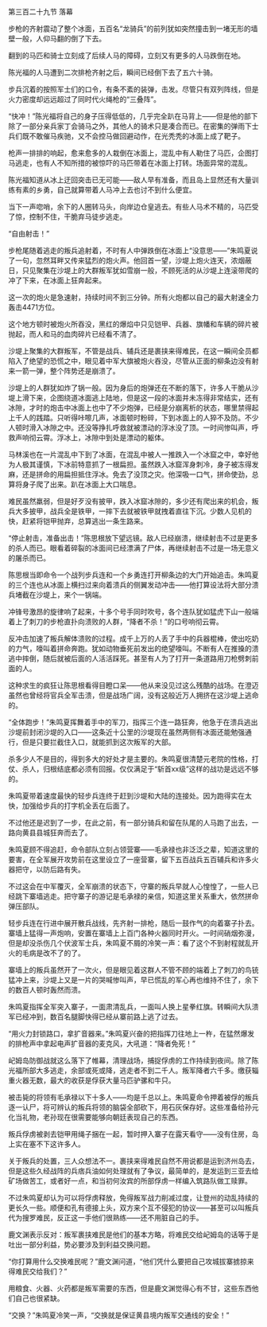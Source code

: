

第三百二十九节 落幕

步枪的齐射震动了整个冰面，五百名“龙骑兵”的前列犹如突然撞击到一堵无形的墙壁一般，人仰马翻的倒了下去。

翻到的马匹和骑士立刻成了后续人马的障碍，立刻又有更多的人马跌倒在地。

陈光福的人马遭到二次排枪齐射之后，瞬间已经倒下去了五六十骑。

步兵沉着的按照军士们的口令，有条不紊的装弹，击发。尽管只有双列阵线，但是火力密度却远远超过了同时代火绳枪的“三叠阵”。

“快冲！”陈光福将自己的身子压得低低的，几乎完全趴在马背上――但是他的部下除了一部分亲兵家丁会骑马之外，其他人的骑术只是凑合而已。在密集的弹雨下士兵们既不敢催马疾驰，又不会控马做回避动作，在光秃秃的冰面上成了靶子。

枪声一排排的响起，愈来愈多的人栽倒在冰面上，混乱中有人勒住了马匹，企图打马逃走，也有人不知所措的被惊吓的马匹带着在冰面上打转。场面异常的混乱。

陈光福知道从冰上迂回突击已无可能――敌人早有准备，而且岛上显然还有大量训练有素的乡勇，自己就算带着人马冲上去也讨不到什么便宜。

当下一声唿哨，余下的人圈转马头，向岸边仓皇逃去。有些人马术不精的，马匹受了惊，控制不住，干脆弃马徒步逃走。

“自由射击！”

步枪尾随着逃走的叛兵追射着，不时有人中弹跌倒在冰面上“没意思――”朱鸣夏说了一句，忽然耳畔又传来猛烈的炮火声。他回首一望，沙堤上炮火连天，浓烟蔽日，只见聚集在沙堤上的大群叛军犹如雪崩一般，不顾死活的从沙堤上连滚带爬的冲了下来，在冰面上狂奔起来。

这一次的炮火是急速射，持续时间不到三分钟。所有火炮都以自己的最大射速全力轰击4471方位。

这个地方顿时被炮火所吞没，黑红的爆焰中只见铠甲、兵器、旗幡和车辆的碎片被抛起，而人和马的血肉碎片已经看不清了。

沙堤上聚集的大群叛军，不管是战兵、辅兵还是裹挟来得难民，在这一瞬间全员都陷入了绝望的恐慌之中，眼见着中军大旗被炮火吞没，尽管从正面的柳条边没有射来一箭一弹，整个阵势还是崩溃了。

沙堤上的人群犹如炸了锅一般。因为身后的炮弹还在不断的落下，许多人干脆从沙堤上滑下来，企图绕道冰面逃上陆地，但是这一段的冰面并未冻得非常结实，还有冰隙，才时的炮击中冰面上也中了不少炮弹，已经是分崩离析的状态，哪里禁得起上千人的践踏。只听得咔嚓几声，冰面顿时粉碎，下到冰面上的人猝不及防。不少人顿时滑入冰隙之中。还没等挣扎呼救就被漂动的浮冰没了顶。一时间惨叫声，呼救声响彻云霄。浮冰上，冰隙中到处是漂动的躯体。

马林溪也在一片混乱中下到了冰面，在混乱中被人一推跌入一个冰窟之中，幸好他为人极其谨慎，下冰前特意抓了一根扁担。虽然跌入冰窟浑身刺冷，身子被冻得发麻，还是拼命的用扁担抵住浮冰。免去了没顶之灾。他深吸一口气，拼命使劲，总算将身子爬了出来。趴在冰面上大口喘息。

难民虽然羸弱，但是好歹没有披甲，跌入冰窟冰隙的，多少还有爬出来的机会，叛兵大多披甲，战兵全是铁甲，一摔下去就被铁甲就拽着直往下沉。少数人见机的快，赶紧将铠甲抛弃，总算逃出一条生路来。

“停止射击，准备出击！”陈思根放下望远镜。敌人已经崩溃，继续射击不过是更多的杀人而已。眼看着碎裂的冰面间已经漂满了尸体，再继续射击不过是一场无意义的屠杀而已。

陈思根当即命令一个战列步兵连和一个乡勇连打开柳条边的大门开始追击。朱鸣夏的三个连也从冰面上横扫过来向着溃兵的侧翼发动冲击――他打算设法将大部分溃兵堵截在沙堤上，来个一锅端。

冲锋号激昂的旋律响了起来，十多个号手同时吹号，各个连队犹如猛虎下山一般端着上了刺刀的步枪直扑向溃败的人群，“降者不杀！”的口号响彻云霄。

反冲击加速了叛兵解体溃败的过程。成千上万的人丢了手中的兵器棍棒，使出吃奶的力气，嚎叫着拼命奔跑。犹如动物垂死前发出的绝望嚎叫。不断有人在推搡的溃逃中摔倒，随后就被后面的人活活踩死。甚至有人为了打开一条道路用刀枪劈刺前面的人。

这种求生的疯狂让陈思根看得目瞪口呆――他从来没见过这么残酷的战场。在澄迈虽然也曾经将官兵全军击溃，但是战场广阔，没有这般近万人拥挤在这沙堤上逃命的。

“全体跑步！”朱鸣夏挥舞着手中的军刀，指挥三个连一路狂奔，他急于在溃兵逃出沙堤前封闭沙堤的入口――这条近十公里的沙堤现在虽然两侧有冰面还能勉强通行，但是只要拦截住入口，就能抓到这次叛军的大部。

杀多少人不是目的，得到多大的好处才是主要的。朱鸣夏很清楚元老院的性格，打仗、杀人，归根结底都必须有回报。仅仅满足于“斩首xx级”这样的战功是远远不够的。

朱鸣夏带着速度最快的轻步兵连终于赶到沙堤和大陆的连接处。因为跑得实在太快，加强给步兵的打字机全丢在后面了。

不过他还是迟到了一步，在此之前，有一部分骑兵和留在队尾的人马跑了出去，一路向黄县县城狂奔而去了。

朱鸣夏顾不得追赶，命令部队立刻占领营寨――毛承禄也非泛泛之辈，知道这里的要害，在全军展开攻势前在这里设立了一座营寨，留下五百战兵五百辅兵和许多火器把守，以防后路有失。

不过这会在中军覆灭，全军崩溃的状态下，守寨的叛兵早就人心惶惶了，一些人已经跳下寨墙逃走。把守寨子的游记是毛承禄的亲信，知道这里关系重大，依然拼命弹压部队。

轻步兵连在行进中展开散兵战线，先齐射一排枪，随后一鼓作气的向着寨子扑去。寨墙上猛得一声炮响，安置在寨墙上上百门各种火器同时开火。一时间硝烟弥漫，但是却没杀伤几个伏波军士兵，朱鸣夏不屑的冷笑一声：看了这个不到射程就乱开火的毛病是改不了的了。

寨墙上的叛兵虽然开了一次火，但是眼见着这群人不管不顾的端着上了刺刀的鸟铳猛冲上来，沙堤上又是一片的哭喊惨叫声，早已慌乱的军心再也维持不住了，余下的数百人顿时轰然而溃。

朱鸣夏指挥全军突入寨子，一面肃清乱兵，一面叫人换上星拳红旗。转瞬间大队溃军已经冲到，数百名腿脚快得已经从寨前路上逃了过去。

“用火力封锁路口，拿扩音器来。”朱鸣夏兴奋的把指挥刀往地上一杵，在猛然爆发的排枪声中拿起电声扩音器的麦克风，大吼道：“降者免死！”

屺姆岛防御战就这么落下了帷幕，清理战场，捕捉俘虏的工作持续到夜间。除了陈光福所部大多逃走，余部或死或降，逃走者不到二千人。叛军降者六千多。缴获辎重火器无数，最大的收获是俘获大量马匹驴骡和牛只。

被击毙的将领有毛承禄以下十多人――均是千总以上。朱鸣夏命令押着被俘的叛兵逐一认尸，将可辨认的叛兵将领的脑袋全部砍下，用石灰保存好。这些准备给孙元化当礼物，老孙现在很需要能够向朝廷表现自己的东西。

叛兵俘虏被剥去铠甲用绳子捆在一起，暂时押入寨子在露天看守――没有住房，岛上实在塞不下这许多人。

关于叛兵的处置，三人众想法不一。裹挟来得难民自然不用说都是运到济州岛去，但是这些久经战阵的兵痞兵油如何处理就有了争议，最简单的，是发运到三亚去给矿场做苦工，或者好一点，和当初何汝宾的所部俘虏一样编入筑路队做工赎罪。

不过朱鸣夏却认为可以将俘虏释放，免得叛军战力削减过度，让登州的动乱持续的更长久一些。顺便和孔有德接上头，双方来个互不侵犯的协议――甚至可以叫叛兵代为搜罗难民，反正这一手他们很熟练――还不用脏自己的手。

鹿文渊表示反对：叛军裹挟难民是他们的基本方略，将难民交给屺姆岛的话等于是吐出一部分利益，势必要涉及到利益交换问题。

“你打算用什么交换难民呢？”鹿文渊问道，“他们凭什么要把自己攻城拔寨掳掠来得难民交给我们？”

用粮食、火器、火药都是叛军需要的东西，但是鹿文渊觉得心有不甘，这些东西他们自己也很紧缺。

“交换？”朱鸣夏冷笑一声，“交换就是保证黄县境内叛军交通线的安全！”

